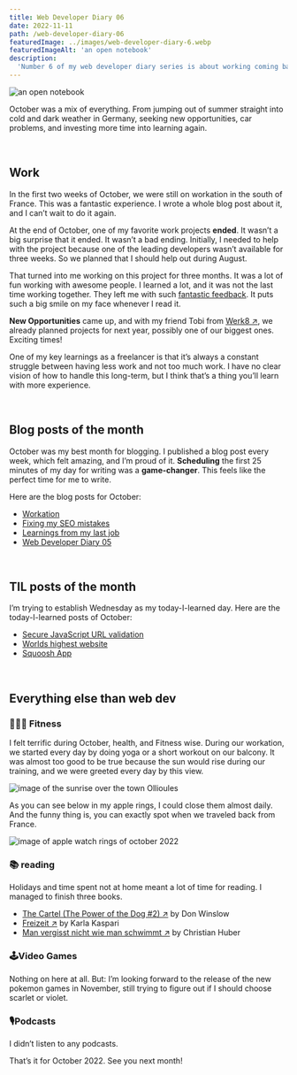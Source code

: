 ```yaml
---
title: Web Developer Diary 06
date: 2022-11-11
path: /web-developer-diary-06
featuredImage: ../images/web-developer-diary-6.webp
featuredImageAlt: 'an open notebook'
description:
  'Number 6 of my web developer diary series is about working coming back to germany, feeling healthy and new opportunities.'
---
```


![an open notebook](../images/web-developer-diary-6.webp)

October was a mix of everything. From jumping out of summer straight into cold and dark weather in Germany, seeking new opportunities, car problems, and investing more time into learning again.

<br />

## Work

In the first two weeks of October, we were still on workation in the south of France. This was a fantastic experience. I wrote a whole blog post about it, and I can’t wait to do it again.

At the end of October, one of my favorite work projects **ended**. It wasn’t a big surprise that it ended. It wasn’t a bad ending. Initially, I needed to help with the project because one of the leading developers wasn’t available for three weeks. So we planned that I should help out during August.

That turned into me working on this project for three months. It was a lot of fun working with awesome people. I learned a lot, and it was not the last time working together. They left me with such [fantastic feedback](/#testimonials). It puts such a big smile on my face whenever I read it.

**New Opportunities** came up, and with my friend Tobi from <a href="https://www.werk8.design/" target="_blank" rel="nooper noreferrer">Werk8 &#8599;</a>, we already planned projects for next year, possibly one of our biggest ones. Exciting times!

One of my key learnings as a freelancer is that it’s always a constant struggle between having less work and not too much work. I have no clear vision of how to handle this long-term, but I think that’s a thing you’ll learn with more experience.

<br/>

## Blog posts of the month

October was my best month for blogging. I published a blog post every week, which felt amazing, and I’m proud of it. **Scheduling** the first 25 minutes of my day for writing was a **game-changer**. This feels like the perfect time for me to write.

Here are the blog posts for October:

- [Workation](/blog/workation/)
- [Fixing my SEO mistakes](/blog/fixing-my-seo-mistakes/)
- [Learnings from my last job](/blog/learnings-from-my-last-job/)
- [Web Developer Diary 05](/blog/web-developer-diary-05/)

<br/>

## TIL posts of the month

I’m trying to establish Wednesday as my today-I-learned day. Here are the today-I-learned posts of October:

- [Secure JavaScript URL validation](/today-i-learned/secure-javascript-url-validation/)
- [Worlds highest website](/today-i-learned/worlds-highest-website/)
- [Squoosh App](/today-i-learned/squoosh-app/)

<br/>

## Everything else than web dev

### 🏋🏻‍♀️ Fitness

I felt terrific during October, health, and Fitness wise. During our workation, we started every day by doing yoga or a short workout on our balcony. It was almost too good to be true because the sun would rise during our training, and we were greeted every day by this view.

![image of the sunrise over the town Ollioules](../images/sunrise-ollioules.webp)

As you can see below in my apple rings, I could close them almost daily. And the funny thing is, you can exactly spot when we traveled back from France.

![image of apple watch rings of october 2022](../images/apple-watch-rings-october-2022.webp)

### 📚 reading

Holidays and time spent not at home meant a lot of time for reading. I managed to finish three books.

- <a href="https://www.goodreads.com/book/show/23602561-the-cartel" target="_blank" rel="noopener noreferrer">The Cartel (The Power of the Dog #2) &#8599;</a> by Don Winslow
- <a href="https://www.goodreads.com/book/show/61100819-freizeit" target="_blank" rel="noopener noreferrer">Freizeit &#8599;</a> by Karla Kaspari
- <a href="https://www.goodreads.com/book/show/59828197-man-vergisst-nicht-wie-man-schwimmt" target="_blank" rel="noopener noreferrer">Man vergisst nicht wie man schwimmt &#8599;</a> by Christian Huber

### 🕹Video Games

Nothing on here at all. But: I’m looking forward to the release of the new pokemon games in November, still trying to figure out if I should choose scarlet or violet.

### 🎙Podcasts

I didn’t listen to any podcasts.

That’s it for October 2022. See you next month!